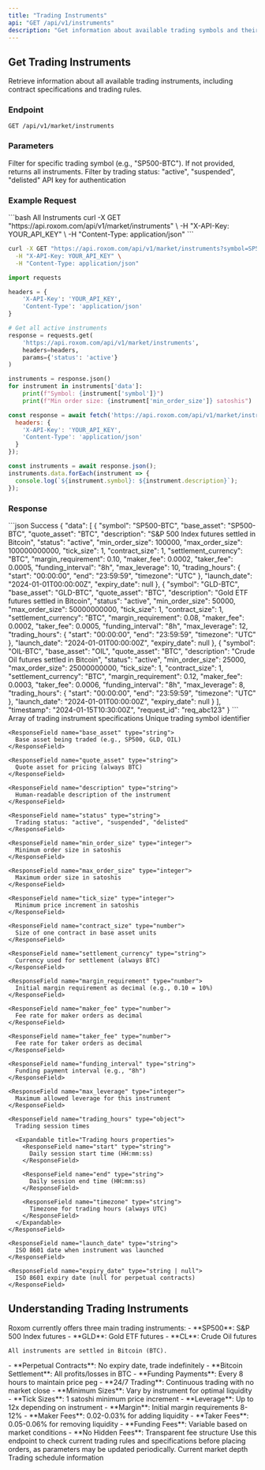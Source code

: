 ```yaml
---
title: "Trading Instruments"
api: "GET /api/v1/instruments"
description: "Get information about available trading symbols and their specifications"
---
```


## Get Trading Instruments

Retrieve information about all available trading instruments, including contract specifications and trading rules.

### Endpoint
```http
GET /api/v1/market/instruments
```

### Parameters

<ParamField query="symbol" type="string">
  Filter for specific trading symbol (e.g., "SP500-BTC"). If not provided, returns all instruments.
</ParamField>

<ParamField query="status" type="string">
  Filter by trading status: "active", "suspended", "delisted"
</ParamField>

<ParamField header="X-API-Key" type="string" required>
  API key for authentication
</ParamField>

### Example Request

<RequestExample>
```bash All Instruments
curl -X GET "https://api.roxom.com/api/v1/market/instruments" \
  -H "X-API-Key: YOUR_API_KEY" \
  -H "Content-Type: application/json"
```

```bash Single Instrument
curl -X GET "https://api.roxom.com/api/v1/market/instruments?symbol=SP500-BTC" \
  -H "X-API-Key: YOUR_API_KEY" \
  -H "Content-Type: application/json"
```

```python Python
import requests

headers = {
    'X-API-Key': 'YOUR_API_KEY',
    'Content-Type': 'application/json'
}

# Get all active instruments
response = requests.get(
    'https://api.roxom.com/api/v1/market/instruments',
    headers=headers,
    params={'status': 'active'}
)

instruments = response.json()
for instrument in instruments['data']:
    print(f"Symbol: {instrument['symbol']}")
    print(f"Min order size: {instrument['min_order_size']} satoshis")
```

```javascript JavaScript
const response = await fetch('https://api.roxom.com/api/v1/market/instruments?status=active', {
  headers: {
    'X-API-Key': 'YOUR_API_KEY',
    'Content-Type': 'application/json'
  }
});

const instruments = await response.json();
instruments.data.forEach(instrument => {
  console.log(`${instrument.symbol}: ${instrument.description}`);
});
```
</RequestExample>

### Response

<ResponseExample>
```json Success
{
  "data": [
    {
      "symbol": "SP500-BTC",
      "base_asset": "SP500-BTC",
      "quote_asset": "BTC",
      "description": "S&P 500 Index futures settled in Bitcoin",
      "status": "active",
      "min_order_size": 100000,
      "max_order_size": 100000000000,
      "tick_size": 1,
      "contract_size": 1,
      "settlement_currency": "BTC",
      "margin_requirement": 0.10,
      "maker_fee": 0.0002,
      "taker_fee": 0.0005,
      "funding_interval": "8h",
      "max_leverage": 10,
      "trading_hours": {
        "start": "00:00:00",
        "end": "23:59:59",
        "timezone": "UTC"
      },
      "launch_date": "2024-01-01T00:00:00Z",
      "expiry_date": null
    },
    {
      "symbol": "GLD-BTC",
      "base_asset": "GLD-BTC",
      "quote_asset": "BTC", 
      "description": "Gold ETF futures settled in Bitcoin",
      "status": "active",
      "min_order_size": 50000,
      "max_order_size": 50000000000,
      "tick_size": 1,
      "contract_size": 1,
      "settlement_currency": "BTC",
      "margin_requirement": 0.08,
      "maker_fee": 0.0002,
      "taker_fee": 0.0005,
      "funding_interval": "8h",
      "max_leverage": 12,
      "trading_hours": {
        "start": "00:00:00",
        "end": "23:59:59",
        "timezone": "UTC"
      },
      "launch_date": "2024-01-01T00:00:00Z",
      "expiry_date": null
    },
    {
      "symbol": "OIL-BTC",
      "base_asset": "OIL",
      "quote_asset": "BTC",
      "description": "Crude Oil futures settled in Bitcoin",
      "status": "active",
      "min_order_size": 25000,
      "max_order_size": 25000000000,
      "tick_size": 1,
      "contract_size": 1,
      "settlement_currency": "BTC",
      "margin_requirement": 0.12,
      "maker_fee": 0.0003,
      "taker_fee": 0.0006,
      "funding_interval": "8h",
      "max_leverage": 8,
      "trading_hours": {
        "start": "00:00:00",
        "end": "23:59:59",
        "timezone": "UTC"
      },
      "launch_date": "2024-01-01T00:00:00Z",
      "expiry_date": null
    }
  ],
  "timestamp": "2024-01-15T10:30:00Z",
  "request_id": "req_abc123"
}
```
</ResponseExample>

<ResponseField name="data" type="array">
  Array of trading instrument specifications

  <Expandable title="Instrument properties">
    <ResponseField name="symbol" type="string">
      Unique trading symbol identifier
    </ResponseField>
    
    <ResponseField name="base_asset" type="string">
      Base asset being traded (e.g., SP500, GLD, OIL)
    </ResponseField>
    
    <ResponseField name="quote_asset" type="string">
      Quote asset for pricing (always BTC)
    </ResponseField>
    
    <ResponseField name="description" type="string">
      Human-readable description of the instrument
    </ResponseField>
    
    <ResponseField name="status" type="string">
      Trading status: "active", "suspended", "delisted"
    </ResponseField>
    
    <ResponseField name="min_order_size" type="integer">
      Minimum order size in satoshis
    </ResponseField>
    
    <ResponseField name="max_order_size" type="integer">
      Maximum order size in satoshis
    </ResponseField>
    
    <ResponseField name="tick_size" type="integer">
      Minimum price increment in satoshis
    </ResponseField>
    
    <ResponseField name="contract_size" type="number">
      Size of one contract in base asset units
    </ResponseField>
    
    <ResponseField name="settlement_currency" type="string">
      Currency used for settlement (always BTC)
    </ResponseField>
    
    <ResponseField name="margin_requirement" type="number">
      Initial margin requirement as decimal (e.g., 0.10 = 10%)
    </ResponseField>
    
    <ResponseField name="maker_fee" type="number">
      Fee rate for maker orders as decimal
    </ResponseField>
    
    <ResponseField name="taker_fee" type="number">
      Fee rate for taker orders as decimal
    </ResponseField>
    
    <ResponseField name="funding_interval" type="string">
      Funding payment interval (e.g., "8h")
    </ResponseField>
    
    <ResponseField name="max_leverage" type="integer">
      Maximum allowed leverage for this instrument
    </ResponseField>
    
    <ResponseField name="trading_hours" type="object">
      Trading session times
      
      <Expandable title="Trading hours properties">
        <ResponseField name="start" type="string">
          Daily session start time (HH:mm:ss)
        </ResponseField>
        
        <ResponseField name="end" type="string">
          Daily session end time (HH:mm:ss)
        </ResponseField>
        
        <ResponseField name="timezone" type="string">
          Timezone for trading hours (always UTC)
        </ResponseField>
      </Expandable>
    </ResponseField>
    
    <ResponseField name="launch_date" type="string">
      ISO 8601 date when instrument was launched
    </ResponseField>
    
    <ResponseField name="expiry_date" type="string | null">
      ISO 8601 expiry date (null for perpetual contracts)
    </ResponseField>
  </Expandable>
</ResponseField>

## Understanding Trading Instruments

<AccordionGroup>
  <Accordion title="Available Instruments">
    Roxom currently offers three main trading instruments:
    - **SP500**: S&P 500 Index futures
    - **GLD**: Gold ETF futures  
    - **CL**: Crude Oil futures
    
    All instruments are settled in Bitcoin (BTC).
  </Accordion>

  <Accordion title="Contract Specifications">
    - **Perpetual Contracts**: No expiry date, trade indefinitely
    - **Bitcoin Settlement**: All profits/losses in BTC
    - **Funding Payments**: Every 8 hours to maintain price peg
    - **24/7 Trading**: Continuous trading with no market close
  </Accordion>

  <Accordion title="Size and Pricing">
    - **Minimum Sizes**: Vary by instrument for optimal liquidity
    - **Tick Sizes**: 1 satoshi minimum price increment
    - **Leverage**: Up to 12x depending on instrument
    - **Margin**: Initial margin requirements 8-12%
  </Accordion>

  <Accordion title="Fee Structure">
    - **Maker Fees**: 0.02-0.03% for adding liquidity
    - **Taker Fees**: 0.05-0.06% for removing liquidity
    - **Funding Fees**: Variable based on market conditions
    - **No Hidden Fees**: Transparent fee structure
  </Accordion>
</AccordionGroup>

<Tip>
Use this endpoint to check current trading rules and specifications before placing orders, as parameters may be updated periodically.
</Tip>

<CardGroup cols="2">
  <Card
    title="Order Book"
    icon="layer-group"
    href="/reference/api-reference/market-data/orderbook"
  >
    Current market depth
  </Card>
  <Card
    title="Trading Calendars"
    icon="calendar"
    href="/reference/api-reference/market-data/calendars"
  >
    Trading schedule information
  </Card>
</CardGroup>